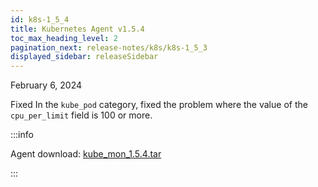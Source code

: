 ```yaml
---
id: k8s-1_5_4
title: Kubernetes Agent v1.5.4
toc_max_heading_level: 2
pagination_next: release-notes/k8s/k8s-1_5_3
displayed_sidebar: releaseSidebar
---
```


February 6, 2024

<Status>Fixed</Status> In the <code>kube_pod</code> category, fixed the problem where the value of the <code>cpu_per_limit</code> field is 100 or more.

:::info

Agent download: [kube_mon_1.5.4.tar](https://repo.whatap.io/docker/kube_mon_1.5.4.tar)

:::
